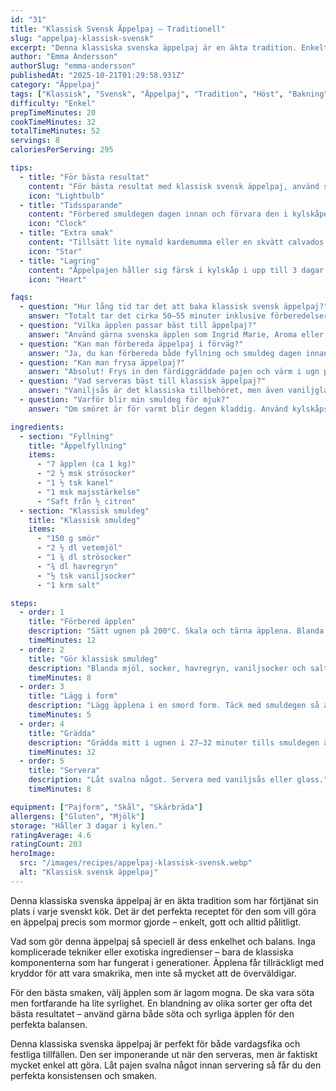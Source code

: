 ```yaml
---
id: "31"
title: "Klassisk Svensk Äppelpaj – Traditionell"
slug: "appelpaj-klassisk-svensk"
excerpt: "Denna klassiska svenska äppelpaj är en äkta tradition. Enkelt recept som alltid ger fantastiskt resultat. Perfekt till fika eller dessert med vaniljsås!"
author: "Emma Andersson"
authorSlug: "emma-andersson"
publishedAt: "2025-10-21T01:29:58.931Z"
category: "Äppelpaj"
tags: ["Klassisk", "Svensk", "Äppelpaj", "Tradition", "Höst", "Bakning"]
difficulty: "Enkel"
prepTimeMinutes: 20
cookTimeMinutes: 32
totalTimeMinutes: 52
servings: 8
caloriesPerServing: 295

tips:
  - title: "För bästa resultat"
    content: "För bästa resultat med klassisk svensk äppelpaj, använd svenska äpplen som Aroma eller Ingrid Marie. De ger en perfekt balans mellan sötma och syra som framhäver pajens traditionella smak."
    icon: "Lightbulb"
  - title: "Tidssparande"
    content: "Förbered smuldegen dagen innan och förvara den i kylskåpet. Då går bakningen snabbt och enkelt när det är dags att grädda pajen."
    icon: "Clock"
  - title: "Extra smak"
    content: "Tillsätt lite nymald kardemumma eller en skvätt calvados i fyllningen för en lyxig och aromatisk twist. Servera med hemgjord vaniljsås för extra njutning."
    icon: "Star"
  - title: "Lagring"
    content: "Äppelpajen håller sig färsk i kylskåp i upp till 3 dagar. Värm den lätt i ugnen innan servering för att återfå den härligt krispiga ytan."
    icon: "Heart"

faqs:
  - question: "Hur lång tid tar det att baka klassisk svensk äppelpaj?"
    answer: "Totalt tar det cirka 50–55 minuter inklusive förberedelser och gräddning. Perfekt när du vill bjuda på något gott till eftermiddagsfikat!"
  - question: "Vilka äpplen passar bäst till äppelpaj?"
    answer: "Använd gärna svenska äpplen som Ingrid Marie, Aroma eller Gravensteiner. De har perfekt balans mellan sötma och syrlighet."
  - question: "Kan man förbereda äppelpaj i förväg?"
    answer: "Ja, du kan förbereda både fyllning och smuldeg dagen innan. Förvara dem separat i kylen och montera precis innan gräddning."
  - question: "Kan man frysa äppelpaj?"
    answer: "Absolut! Frys in den färdiggräddade pajen och värm i ugn på 175°C i cirka 10–12 minuter innan servering."
  - question: "Vad serveras bäst till klassisk äppelpaj?"
    answer: "Vaniljsås är det klassiska tillbehöret, men även vaniljglass eller lättvispad grädde passar utmärkt till den varma pajen."
  - question: "Varför blir min smuldeg för mjuk?"
    answer: "Om smöret är för varmt blir degen kladdig. Använd kylskåpskallt smör och nyp ihop degen snabbt för rätt konsistens."

ingredients:
  - section: "Fyllning"
    title: "Äppelfyllning"
    items:
      - "7 äpplen (ca 1 kg)"
      - "2 ½ msk strösocker"
      - "1 ½ tsk kanel"
      - "1 msk majsstärkelse"
      - "Saft från ½ citron"
  - section: "Klassisk smuldeg"
    title: "Klassisk smuldeg"
    items:
      - "150 g smör"
      - "2 ½ dl vetemjöl"
      - "1 ¾ dl strösocker"
      - "¾ dl havregryn"
      - "½ tsk vaniljsocker"
      - "1 krm salt"

steps:
  - order: 1
    title: "Förbered äpplen"
    description: "Sätt ugnen på 200°C. Skala och tärna äpplena. Blanda med socker, kanel, majsstärkelse och citronsaft."
    timeMinutes: 12
  - order: 2
    title: "Gör klassisk smuldeg"
    description: "Blanda mjöl, socker, havregryn, vaniljsocker och salt. Nyp i smöret försiktigt tills det blir smuligt."
    timeMinutes: 8
  - order: 3
    title: "Lägg i form"
    description: "Lägg äpplena i en smord form. Täck med smuldegen så att allt är täckt."
    timeMinutes: 5
  - order: 4
    title: "Grädda"
    description: "Grädda mitt i ugnen i 27–32 minuter tills smuldegen är gyllenbrun och pajen bubblande."
    timeMinutes: 32
  - order: 5
    title: "Servera"
    description: "Låt svalna något. Servera med vaniljsås eller glass."
    timeMinutes: 8

equipment: ["Pajform", "Skål", "Skärbräda"]
allergens: ["Gluten", "Mjölk"]
storage: "Håller 3 dagar i kylen."
ratingAverage: 4.6
ratingCount: 203
heroImage:
  src: "/images/recipes/appelpaj-klassisk-svensk.webp"
  alt: "Klassisk svensk äppelpaj"
---
```


Denna klassiska svenska äppelpaj är en äkta tradition som har förtjänat sin plats i varje svenskt kök. Det är det perfekta receptet för den som vill göra en äppelpaj precis som mormor gjorde – enkelt, gott och alltid pålitligt.

Vad som gör denna äppelpaj så speciell är dess enkelhet och balans. Inga komplicerade tekniker eller exotiska ingredienser – bara de klassiska komponenterna som har fungerat i generationer. Äpplena får tillräckligt med kryddor för att vara smakrika, men inte så mycket att de överväldigar.

För den bästa smaken, välj äpplen som är lagom mogna. De ska vara söta men fortfarande ha lite syrlighet. En blandning av olika sorter ger ofta det bästa resultatet – använd gärna både söta och syrliga äpplen för den perfekta balansen.

Denna klassiska svenska äppelpaj är perfekt för både vardagsfika och festliga tillfällen. Den ser imponerande ut när den serveras, men är faktiskt mycket enkel att göra. Låt pajen svalna något innan servering så får du den perfekta konsistensen och smaken.
